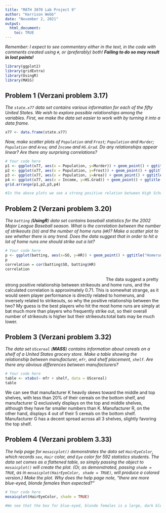 ```yaml
---
title: "MATH 3070 Lab Project 9"
author: "Harrison Webb"
date: "November 2, 2021"
output:
  html_document:
    toc: TRUE
---
```


*Remember: I expect to see commentary either in the text, in the code with comments created using `#`, or (preferably) both! **Failing to do so may result in lost points!***

```r
library(ggplot2)
library(gridExtra)
library(UsingR)
library(MASS)

```

## Problem 1 (Verzani problem 3.17)
*The `state.x77` data set contains various information for each of the fifty United States. We wish to explore possible relationships among the variables. First, we make the data set easier to work with by turning it into a data frame.*

```r
x77 <- data.frame(state.x77)
```

*Now, make scatter plots of `Population` and `Frost`; `Population` and `Murder`; `Population` and `Area`; and `Income` and `HS.Grad`. Do any relationships appear linear? Are there any surprising correlations?*  

```r
# Your code here
p1 <- ggplot(x77, aes(x = Population, y=Murder)) + geom_point() + ggtitle("Murder vs Population") #pop X murder
p2 <- ggplot(x77, aes(x = Population, y=Frost)) + geom_point() + ggtitle("Frost vs Population") #pop X frost
p3 <- ggplot(x77, aes(x = Population, y=Area)) + geom_point() + ggtitle("Area vs Population") #pop X area
p4 <- ggplot(x77, aes(x = Income, y=HS.Grad)) + geom_point() + ggtitle("HS Graduation vs Income") #income X HS grad
grid.arrange(p1,p2,p3,p4)

#In the above plots we see a strong positive relation between High School graduation rates and Average State income. The other plots are not quite as explicit, however. There appears to be a slight positive relationship between murder rates and state population, and a slight negative relationship between frost and population. The Area vs Population chart has 3 distinct outliers; namely Alaska, Texas, and California, and the rest of the states appear clustered in the corner as a result.
```

## Problem 2 (Verzani problem 3.20)
*The `batting` (**UsingR**) data set contains baseball statistics for the 2002 Major League Baseball season. What is the correlation between the number of strikeouts (`SO`) and the number of home runs (`HR`)? Make a scatter plot to see whether there is any trend. Does the data suggest that in order to hit a lot of home runs one should strike out a lot?*

```r
# Your code here
p <- ggplot(batting, aes(x=SO, y=HR)) + geom_point() + ggtitle("Homeruns vs Strikeouts") + xlab("Strikeouts") + ylab("Homeruns")
p
correlation = cor(batting$SO, batting$HR)
correlation
```
*ㅤㅤㅤㅤㅤㅤㅤㅤㅤㅤㅤㅤㅤㅤㅤㅤㅤㅤㅤㅤㅤㅤㅤㅤㅤ*
The data suggest a pretty strong positive relationship between strikeouts and home runs, and the calculated correlation is approximately 0.71. This is somewhat strange, as it would seem player performance is directly related to homeruns, and inversely related to strikeouts, so why the positive relationship between the two? My guess is the best players who hit the most home runs are simply at bat much more than players who frequently strike out, so their overall number of strikeouts is higher but their strikeouts:total bats may be much lower.


## Problem 3 (Verzani problem 3.32)
*The data set `UScereal` (**MASS**) contains information about cereals on a shelf of a United States grocery store. Make a table showing the relationship between manufacturer, `mfr`, and shelf placement, `shelf`. Are there any obvious differences between manufacturers?*

```r
# Your code here
table <- xtabs(~ mfr + shelf, data = UScereal)
table
```
We can see that manufacturer K heavily skews toward the middle and top shelves, with less than 20% of their cereals on the bottom shelf, and manufacturer Q exclusively displays on the top and middle shelves, although they have far smaller numbers than K. Manufacturer R, on the other hand, displays 4 out of their 5 cereals on the bottom shelf. Manufacturer G has a decent spread across all 3 shelves, slightly favoring the top shelf.


## Problem 4 (Verzani problem 3.33)
*The help page for `mosaicplot()` demonstrates the data set `HairEyeColor`, which records `sex`, `Hair` color, and `Eye` color for 592 statistics students. The data set comes as a flattened table, so simply passing the object to `mosaicplot()` will create the plot. (Or, as demonstrated, passing `shade = TRUE`, as in `mosaicplot(HairEyeColor, shade = TRUE)`, will produce a colored version.)*
*Make the plot. Why does the help page note, "there are more blue-eyed, blonde females than expected?"*

```r
# Your code here
mosaicplot(HairEyeColor, shade = TRUE)

#We see that the box for blue-eyed, blonde females is a large, dark blue rectangle. This corresponds to a standardized residual of >4, meaning the observed value is much greater than the expected value for this piece of the data. Standardized residuals greater than 3 are typically considered to be outliers in a data set.
```